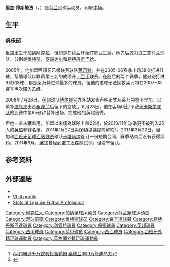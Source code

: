 {{noteta
|G1=足球|G2=英超|G3=西甲
|T=zh-hans:里加·穆斯塔法;zh-hk:歷加·梅士達菲亞;zh-tw:裡加·穆斯塔法;
|1=zh-hans:里加·穆斯塔法;zh-hk:歷加·梅士達菲亞;zh-tw:裡加·穆斯塔法;
|2=zh-hans:里加;zh-hk:歷加;zh-tw:裡加;
|3=zh-hans:维特斯;zh-hk:維迪斯;zh-tw:維特斯;
|4=zh-hans:莱万特;zh-hk:利雲特;zh-tw:萊萬特;
|5=zh-hans:迪乌夫;zh-hk:迪奧夫;zh-tw:迪烏夫;
}}
{{Football player infobox
|          playername = 里加·穆斯塔法<br>Riga Mustapha
|               image = [[File:Mustapha_Riga.jpg|240px]]
|            fullname = Riga Mustapha
|         dateofbirth = {{birth date and age|1981|10|10}} 
|         cityofbirth = [[阿克拉|阿克拉]]
|      countryofbirth = [[加纳|加纳]]
|              height = {{height|m=1.82}}
|         currentclub = [[自由球員|自由球員]]
|          clubnumber = --
|            position = 前锋/边锋
|          youthyears =  
|          youthclubs = 
|               years = 1998–2003<br />2000–2001<br />2003–2005<br />2005–2008<br />2008–2011<br />2011
|               clubs = [[维特斯|维特斯]]<br />→ [[RBC羅辛達|罗森达尔]]<br />[[鹿特丹斯巴达|鹿特丹斯巴达]]<br />[[莱万特足球俱乐部|莱万特]]<br />[[博尔顿足球俱乐部|博尔顿]]<br />[[卡塔赫纳足球俱乐部|卡塔赫纳]]

|         caps(goals) = {{0}}31 {{0}}(1) <br /> {{0}}{{0}}8 {{0}}(0) <br /> {{0}}68 (26) <br /> 104 (28) <br /> {{0}}18 {{0}}(0) <br /> {{0}}10 {{0}}(0)

|       nationalyears =  
|        nationalteam = [[荷蘭21歲以下國家足球隊|荷兰U21]]
| nationalcaps(goals) = 
|            pcupdate = 2012年1月19日 (UTC)
|            ntupdate = 2009年8月29日 (UTC)
}}
'''里加·穆斯塔法'''（{{lang-nl|'''Riga Mustapha'''}}，{{bd|1981年|10月10日|catIdx=Mustapha, Riga}}）是[[荷兰|荷兰]]足球运动员，司职[[中场|中场]]。

== 生平 ==
=== 俱乐部 ===
里加出生于[[加纳|加纳]][[阿克拉|阿克拉]]，但却是在[[荷兰|荷兰]]开始其职业生涯，他先后效力过三支荷兰球队，分别是[[维特斯|维特斯]]、[[RBC羅辛達|罗森达尔]]和[[鹿特丹斯巴达|鹿特丹斯巴达]]。

2005年，他加盟西班牙乙级联赛球队[[莱万特足球俱乐部|莱万特]]，并在2005-06赛季出场38次打进11球，帮助球队以联赛第三名的成绩升上[[西甲|西甲]]联赛。在随后的两个赛季，他分别打进9球和8球，都是莱万特进球最多的球员。但他的进球无法挽救莱万特在2007-08赛季再次降入乙级。

2008年7月28日，[[英超|英超]]球队[[博尔顿足球俱乐部|博尔顿]]官方网站发表声明正式从莱万特签下里加，以填补[[埃尔-哈吉·迪乌夫|迪乌夫]]出走[[桑德兰足球俱乐部|桑德兰]]后留下的空缺<ref>[http://sports.163.com/08/0729/16/4I1IGPP800051CCM.html AJ约翰逊千万镑转投富勒姆 桑德兰300万签迪乌夫]</ref>。8月23日，他在客场0比1不敌[[纽卡斯尔联队|纽卡斯尔联队]]的比赛中第85分钟替补出场，完成他的英超首秀。

但他一直未獲重用，加盟以來僅為球隊上陣22場，於2010/11年球季更不被列入25人的[[英超|英超]]參賽名單。2011年1月27日與保頓協議提前解約<ref>{{cite news |language=en |url=http://www.skysports.com/story/0,19528,12875_6705003,00.html |title=Bolton confirm Riga release |publisher=''Sky Sports'' |date=2011-01-27 |accessdate=2011-01-28}}</ref>。2011年3月22日，里加和[[西班牙足球乙级联赛|西班牙足球乙级联赛]]球队[[卡塔赫纳足球俱乐部|卡塔赫纳]]签订一份短期合同，赛季结束后没有获得续约。2011年9月，里加曾经到[[诺丁汉森林足球俱乐部|诺丁汉森林]]试训，但没有留队。

==参考资料==
{{reflist}}

==外部連結==
*{{soccerbase|id=44836|name=里加·穆斯塔法}}
*[https://archive.is/20121220180822/www.vi.nl/Spelers/Speler/RahamatRigaMustapha.htm VI.nl profile] {{nl icon}} 
*[http://www.lfp.es/historico/primera/plantillas/historial.asp?jug=7722 Stats at Liga de Fútbol Profesional] {{Wayback|url=http://www.lfp.es/historico/primera/plantillas/historial.asp?jug=7722 |date=20081010185525 }} {{es icon}}

{{DEFAULTSORT:Mustapha, Riga}}
[[Category:阿克拉人|Category:阿克拉人]]
[[Category:加纳足球运动员|Category:加纳足球运动员]]
[[Category:荷兰足球运动员|Category:荷兰足球运动员]]
[[Category:足球前鋒|Category:足球前鋒]]
[[Category:维特斯球员|Category:维特斯球员]]
[[Category:羅辛達球員|Category:羅辛達球員]]
[[Category:鹿特丹斯巴達球員|Category:鹿特丹斯巴達球員]]
[[Category:利雲特球員|Category:利雲特球員]]
[[Category:保頓球員|Category:保頓球員]]
[[Category:英超球員|Category:英超球員]]
[[Category:西甲球員|Category:西甲球員]]
[[Category:荷甲球员|Category:荷甲球员]]
[[Category:西乙球员|Category:西乙球员]]
[[Category:西班牙外籍足球運動員|Category:西班牙外籍足球運動員]]
[[Category:英格蘭外籍足球運動員|Category:英格蘭外籍足球運動員]]